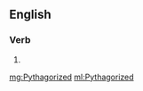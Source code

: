 {{also|pythagorized}}
==English==

===Verb===
{{head|en|verb form}}

# {{en-past of|Pythagorize}}

[[mg:Pythagorized]]
[[ml:Pythagorized]]